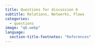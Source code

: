 ```yaml
---
title: Questions for discussion 6
subtitle: Relations, Networks, Flows
categories:
  - questions
image: "q6.webp"
language:
  section-title-footnotes: "References"
---
```

